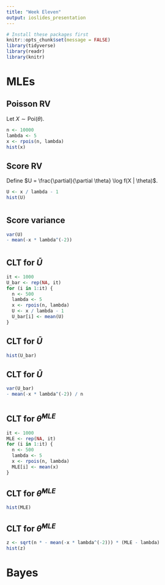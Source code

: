 ```yaml
---
title: "Week Eleven"
output: ioslides_presentation
---
```


```r
# Install these packages first
knitr::opts_chunk$set(message = FALSE)
library(tidyverse)
library(readr)
library(knitr)
```


# MLEs

## Poisson RV {.smaller .build}

Let $X \sim \textrm{Poi}(\theta)$.

```r
n <- 10000
lambda <- 5
x <- rpois(n, lambda)
hist(x)
```


## Score RV {.build}

Define $U = \frac{\partial}{\partial \theta} \log f(X | \theta)$.

```r
U <- x / lambda - 1
hist(U)
```


#

## Score variance {.build}

```r
var(U)
- mean(-x * lambda^(-2))
```


#

## CLT for $\bar{U}$ {.build}

```r
it <- 1000
U_bar <- rep(NA, it)
for (i in 1:it) {
  n <- 500
  lambda <- 5
  x <- rpois(n, lambda)
  U <- x / lambda - 1
  U_bar[i] <- mean(U)
}
```


## CLT for $\bar{U}$ {.build}

```r
hist(U_bar)
```


## CLT for $\bar{U}$ {.build}

```r
var(U_bar)
- mean(-x * lambda^(-2)) / n
```

#

## CLT for $\hat{\theta}^{MLE}$ {.build}

```r
it <- 1000
MLE <- rep(NA, it)
for (i in 1:it) {
  n <- 500
  lambda <- 5
  x <- rpois(n, lambda)
  MLE[i] <- mean(x)
}
```


## CLT for $\hat{\theta}^{MLE}$ {.build}

```r
hist(MLE)
```


## CLT for $\hat{\theta}^{MLE}$ {.build}

```r
z <- sqrt(n * - mean(-x * lambda^(-2))) * (MLE - lambda)
hist(z)
```



# Bayes



